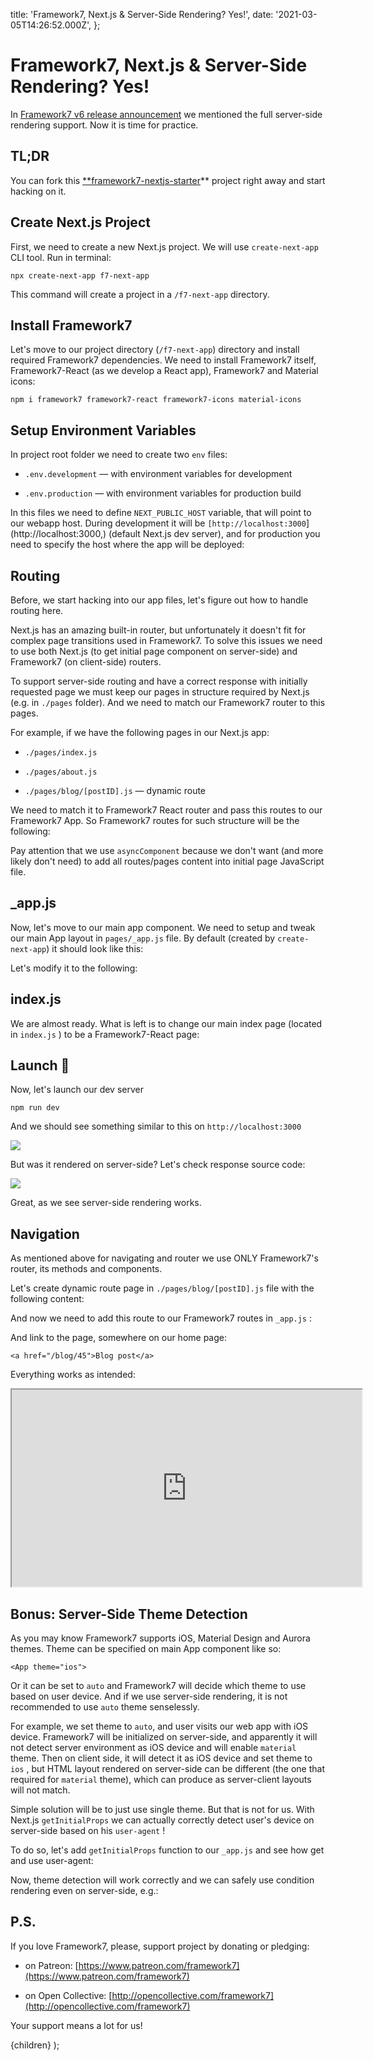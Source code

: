   title: 'Framework7, Next.js & Server-Side Rendering? Yes!',
  date: '2021-03-05T14:26:52.000Z',
};

# Framework7, Next.js & Server-Side Rendering? Yes!

In [Framework7 v6 release announcement](https://blog.framework7.io/framework7-v6-d5b843abe8e7) we mentioned the full server-side rendering support. Now it is time for practice.

## TL;DR

You can fork this [\*\*framework7-nextjs-starter](https://github.com/framework7io/framework7-nextjs-starter)\*\* project right away and start hacking on it.

## Create Next.js Project

First, we need to create a new Next.js project. We will use `create-next-app` CLI tool. Run in terminal:

```
npx create-next-app f7-next-app
```

This command will create a project in a `/f7-next-app` directory.

## Install Framework7

Let's move to our project directory (`/f7-next-app`) directory and install required Framework7 dependencies. We need to install Framework7 itself, Framework7-React (as we develop a React app), Framework7 and Material icons:

```
npm i framework7 framework7-react framework7-icons material-icons
```

## Setup Environment Variables

In project root folder we need to create two `env` files:

- `.env.development` — with environment variables for development

- `.env.production` — with environment variables for production build

In this files we need to define `NEXT_PUBLIC_HOST` variable, that will point to our webapp host. During development it will be `[http://localhost:3000`](http://localhost:3000,) (default Next.js dev server), and for production you need to specify the host where the app will be deployed:

<Gist src="https://gist.github.com/nolimits4web/71535ae1bd0f945bbceaa2b50b4489ba.js" />

## Routing

Before, we start hacking into our app files, let's figure out how to handle routing here.

Next.js has an amazing built-in router, but unfortunately it doesn't fit for complex page transitions used in Framework7. To solve this issues we need to use both Next.js (to get initial page component on server-side) and Framework7 (on client-side) routers.

To support server-side routing and have a correct response with initially requested page we must keep our pages in structure required by Next.js (e.g. in `./pages` folder). And we need to match our Framework7 router to this pages.

For example, if we have the following pages in our Next.js app:

- `./pages/index.js`

- `./pages/about.js`

- `./pages/blog/[postID].js` — dynamic route

We need to match it to Framework7 React router and pass this routes to our Framework7 App. So Framework7 routes for such structure will be the following:

<Gist src="https://gist.github.com/nolimits4web/3f64420ae8bd0ba4d7f55dbff6b0faa2.js" />

Pay attention that we use `asyncComponent` because we don't want (and more likely don't need) to add all routes/pages content into initial page JavaScript file.

## \_app.js

Now, let's move to our main app component. We need to setup and tweak our main App layout in `pages/_app.js` file. By default (created by `create-next-app`) it should look like this:

<Gist src="https://gist.github.com/nolimits4web/a828ce1c27c195ef024509dd191e4358.js" />

Let's modify it to the following:

<Gist src="https://gist.github.com/nolimits4web/352dc3f2fc8f2013b8ba0966c7fc9a29.js" />

## index.js

We are almost ready. What is left is to change our main index page (located in `index.js` ) to be a Framework7-React page:

<Gist src="https://gist.github.com/nolimits4web/d336679eafefbe39556479bcaca8929a.js" />

## Launch 🚀

Now, let's launch our dev server

```
npm run dev
```

And we should see something similar to this on `http://localhost:3000`

![](https://cdn-images-1.medium.com/max/4104/1*GxGMCoJNUntpb0I-73uJeg.png)

But was it rendered on server-side? Let's check response source code:

![](https://cdn-images-1.medium.com/max/4104/1*OiD3Hc9Mrdl8Bl3GvuidLQ.png)

Great, as we see server-side rendering works.

## Navigation

As mentioned above for navigating and router we use ONLY Framework7's router, its methods and components.

Let's create dynamic route page in `./pages/blog/[postID].js` file with the following content:

<Gist src="https://gist.github.com/nolimits4web/9c0c6321f89f79020a4ec888ee98dbf9.js" />

And now we need to add this route to our Framework7 routes in `_app.js` :

<Gist src="https://gist.github.com/nolimits4web/e0a890297e9318d13b71cc4e533f4bf2.js" />

And link to the page, somewhere on our home page:

```
<a href="/blog/45">Blog post</a>
```

Everything works as intended:

<center>
  <iframe
    width="560"
    height="315"
    src="https://www.youtube.com/embed/h1FpBBkF0cw"
    allowFullScreen
  ></iframe>
</center>

## Bonus: Server-Side Theme Detection

As you may know Framework7 supports iOS, Material Design and Aurora themes. Theme can be specified on main App component like so:

```
<App theme="ios">
```

Or it can be set to `auto` and Framework7 will decide which theme to use based on user device. And if we use server-side rendering, it is not recommended to use `auto` theme senselessly.

For example, we set theme to `auto`, and user visits our web app with iOS device. Framework7 will be initialized on server-side, and apparently it will not detect server environment as iOS device and will enable `material` theme. Then on client side, it will detect it as iOS device and set theme to `ios` , but HTML layout rendered on server-side can be different (the one that required for `material` theme), which can produce as server-client layouts will not match.

Simple solution will be to just use single theme. But that is not for us. With Next.js `getInitialProps` we can actually correctly detect user's device on server-side based on his `user-agent` !

To do so, let's add `getInitialProps` function to our `_app.js` and see how get and use user-agent:

<Gist src="https://gist.github.com/nolimits4web/b65c3c6c97660022b042d8d18fe6c6a2.js" />

Now, theme detection will work correctly and we can safely use condition rendering even on server-side, e.g.:

<Gist src="https://gist.github.com/nolimits4web/74341ea13a2b7b6f234b6960bf4005f6.js" />

## P.S.

If you love Framework7, please, support project by donating or pledging:

- on Patreon: [https://www.patreon.com/framework7](https://www.patreon.com/framework7)

- on Open Collective: [http://opencollective.com/framework7](http://opencollective.com/framework7)

Your support means a lot for us!

  <PostLayout meta={meta}>{children}</PostLayout>
);
